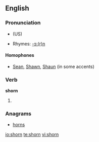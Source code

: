==English==

===Pronunciation===
*{{IPA|/'ʃoɻn/}} (US)
*Rhymes: [[Rhymes:English:-ɔː(r)n|-ɔː(r)n]]

====Homophones====
*[[Sean]], [[Shawn]], [[Shaun]] (in some accents)

===Verb===
'''shorn'''

# {{past of|shear}}

===Anagrams===
*[[horns]]

[[io:shorn]]
[[te:shorn]]
[[vi:shorn]]